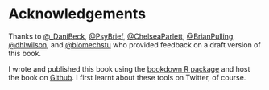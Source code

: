 # Acknowledgements

Thanks to [\@_DaniBeck](https://twitter.com/_DaniBeck), [\@PsyBrief](https://twitter.com/PsyBrief), [\@ChelseaParlett](https://twitter.com/@ChelseaParlett),  [\@BrianPulling](https://twitter.com/BrianPulling),
[\@dhlwilson](https://twitter.com/dhlwilson), and [\@biomechstu](https://twitter.com/biomechstu) who provided feedback on a draft version of this book. 

I wrote and published this book using the [bookdown R package](https://bookdown.org/) and host the book on [Github](https://github.com/dsquintana/t4scientists). I first learnt about these tools on Twitter, of course.
